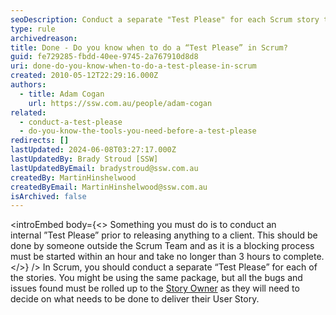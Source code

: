 ```yaml
---
seoDescription: Conduct a separate "Test Please" for each Scrum story to ensure bugs and issues are rolled up to the Story Owner.
type: rule
archivedreason:
title: Done - Do you know when to do a “Test Please” in Scrum?
guid: fe729285-fbdd-40ee-9745-2a767910d8d8
uri: done-do-you-know-when-to-do-a-test-please-in-scrum
created: 2010-05-12T22:29:16.000Z
authors:
  - title: Adam Cogan
    url: https://ssw.com.au/people/adam-cogan
related:
  - conduct-a-test-please
  - do-you-know-the-tools-you-need-before-a-test-please
redirects: []
lastUpdated: 2024-06-08T03:27:17.000Z
lastUpdatedBy: Brady Stroud [SSW]
lastUpdatedByEmail: bradystroud@ssw.com.au
createdBy: MartinHinshelwood
createdByEmail: MartinHinshelwood@ssw.com.au
isArchived: false
---
```


<introEmbed
  body={<>
Something you must do is to conduct an internal ”Test Please” prior to releasing anything to a client. This should be done by someone outside the Scrum Team and as it is a blocking process must be started within an hour and take no longer than 3 hours to complete.
  </>}
/>
In Scrum, you should conduct a separate “Test Please” for each of the stories. You might be using the same package, but all the bugs and issues found must be rolled up to the [Story Owner](/tasks-do-you-know-that-every-user-story-should-have-an-owner) as they will need to decide on what needs to be done to deliver their User Story.
